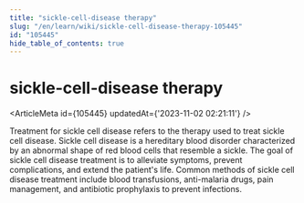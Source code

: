 ```yaml
---
title: "sickle-cell-disease therapy"
slug: "/en/learn/wiki/sickle-cell-disease-therapy-105445"
id: "105445"
hide_table_of_contents: true
---
```



# sickle-cell-disease therapy

<ArticleMeta id={105445} updatedAt={'2023-11-02 02:21:11'} />
<div className='border-solid border-b border-t-0 my-4 border-[var(--ifm-color-gray-300)]' />

Treatment for sickle cell disease refers to the therapy used to treat sickle cell disease. Sickle cell disease is a hereditary blood disorder characterized by an abnormal shape of red blood cells that resemble a sickle. The goal of sickle cell disease treatment is to alleviate symptoms, prevent complications, and extend the patient's life. Common methods of sickle cell disease treatment include blood transfusions, anti-malaria drugs, pain management, and antibiotic prophylaxis to prevent infections.
